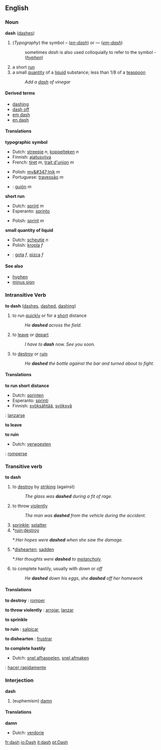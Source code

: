 ==English==
{{Punctuation marks}}
===Noun===
'''dash''' ([[dashes]])

#<!--DefA-->(''Typography'') the symbol – (''[[en-dash]]'') or — (''[[em-dash]]'')
#: sometimes ''dash'' is also used colloquially to refer to the symbol - (''[[hyphen]]'')
#<!--DefB-->a short [[run]]
#<!--DefC-->a small [[quantity]] of a [[liquid]] substance; less than 1/8 of a [[teaspoon]]
#: ''Add a [[dash]] of vinegar''

====Derived terms====
*[[dashing]]
*[[dash off]]
*[[em dash]]
*[[en dash]]

====Translations====
<!--DefA-->'''typographic symbol'''
{{top}}
*Dutch: [[streepje]] ''n'', [[koppelteken]] ''n''
*Finnish: [[ajatusviiva]]
*French: [[tiret]] ''m'', [[trait d'union]] ''m''
{{mid}}
*Polish: [[my&#347;lnik]] ''m''
*Portuguese: [[travessão]] ''m''
*{{es}}: [[guión]] ''m''
{{bottom}}

<!--DefB-->'''short run'''
{{top}}
*Dutch: [[sprint]] ''m''
*Esperanto: [[sprinto]]
{{mid}}
*Polish: [[sprint]] ''m''
{{bottom}}

<!--DefC-->'''small quantity of liquid'''
{{top}}
*Dutch: [[scheutje]] ''n''
*Polish: [[kropla]] ''f''
{{mid}}
*{{es}}: [[gota]] ''f'', [[pizca]] ''f''
{{bottom}}

====See also====
*[[hyphen]]
*[[minus sign]]

=== Intransitive Verb===
'''to dash''' ([[dashes]], [[dashed]], [[dashing]])

#<!--DefD-->to run [[quick]]ly or for a [[short]] distance
#:''He '''dashed''' across the field.''
#<!--DefE-->to [[leave]] or [[depart]]
#:''I have to '''dash''' now.  See you soon.''
#<!--DefF-->to [[destroy]] or [[ruin]]
#:''He '''dashed''' the bottle against the bar and turned about to fight.''

==== Translations ====
<!--DefD--> '''to run short distance'''
{{top}}
*Dutch: [[sprinten]]
*Esperanto: [[sprinti]]
*Finnish: [[syöksähtää]], [[syöksyä]]
{{mid}}
{{es}}: [[lanzarse]]
{{bottom}}

<!--DefE--> '''to leave'''
{{top}}
{{mid}}
{{bottom}}

<!--DefF--> '''to ruin'''
{{top}}
*Dutch: [[verwoesten]]
{{mid}}
{{es}}: [[romperse]]
{{bottom}}

=== Transitive verb ===
'''to dash'''

#<!--DefG--> to [[destroy]] by [[striking]] (against)
#: ''The glass was '''dashed''' during a fit of rage.''
#<!--DefH--> to throw [[violent]]ly
#: ''The man was '''dashed''' from the vehicle during the accident.''
#<!--DefI-->[[sprinkle]]; [[splatter]]
#<!--DefJ-->*[[ruin]];[[destroy]]
#*:''Her hopes were '''dashed''' when she saw the damage.''
#<!--DefK-->*[[dishearten]]; [[sadden]]
#*:''Her thoughts were '''dashed''' to [[melancholy]].''
#<!--DefL--> to complete hastily, usually with ''down'' or ''off''
#:''He '''dashed''' down his eggs'', ''she '''dashed''' off her homework''

====Translations ====
<!--DefG--> '''to destroy'''
{{top}}
{{mid}}
{{es}}: [[romper]]
{{bottom}}

<!--DefH--> '''to throw violently'''
{{top}}
{{mid}}
{{es}}: [[arrojar]], [[lanzar]]
{{bottom}}

<!--DefI--> '''to sprinkle'''
{{top}}
{{mid}}
{{bottom}}

<!--DefJ--> '''to ruin'''
{{top}}
{{mid}}
{{es}}: [[salpicar]]
{{bottom}}

<!--DefK--> '''to dishearten'''
{{top}}
{{mid}}
{{es}}: [[frustrar]]
{{bottom}}

<!--DefL--> '''to complete hastily'''
{{top}}
*Dutch: [[snel afhaspelen]], [[snel afmaken]]
{{mid}}
{{es}}: [[hacer rapidamente]]
{{bottom}}

=== Interjection ===
'''dash'''
#<!--DefM--> (euphemism) [[damn]]

====Translations====
<!--DefM--> '''damn'''
{{top}}
*Dutch: [[verdorie]]
{{mid}}
{{bottom}}

[[fr:dash]]
[[io:Dash]]
[[it:dash]]
[[pt:Dash]]